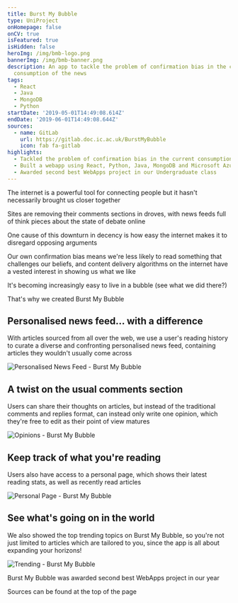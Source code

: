 ```yaml
---
title: Burst My Bubble
type: UniProject
onHomepage: false
onCV: true
isFeatured: true
isHidden: false
heroImg: /img/bmb-logo.png
bannerImg: /img/bmb-banner.png
description: An app to tackle the problem of confirmation bias in the current
  consumption of the news
tags:
  - React
  - Java
  - MongoDB
  - Python
startDate: '2019-05-01T14:49:08.614Z'
endDate: '2019-06-01T14:49:08.644Z'
sources:
  - name: GitLab
    url: https://gitlab.doc.ic.ac.uk/BurstMyBubble
    icon: fab fa-gitlab
highlights:
  - Tackled the problem of confirmation bias in the current consumption of news
  - Built a webapp using React, Python, Java, MongoDB and Microsoft Azure
  - Awarded second best WebApps project in our Undergraduate class
---
```


<div class="intro">

The internet is a powerful tool for connecting people but it hasn't necessarily brought us closer together

Sites are removing their comments sections in droves, with news feeds full of think pieces about the state of debate online

One cause of this downturn in decency is how easy the internet makes it to disregard opposing arguments

Our own confirmation bias means we're less likely to read something that challenges our beliefs, and content delivery algorithms on the internet have a vested interest in showing us what we like

It's becoming increasingly easy to live in a bubble (see what we did there?)

That's why we created <span class="highlight">Burst My Bubble</span>

</div>

<div class="row">
  <div class="left">

## Personalised news feed... with a difference

With articles sourced from all over the web, we use a user's reading history to curate a diverse and confronting personalised news feed, containing articles they wouldn't usually come across

  </div>
  <div class="right">

![Personalised News Feed - Burst My Bubble](/img/bmb-1.png 'Personalised News Feed - Burst My Bubble')

  </div>
</div>

<div class="row">
  <div class="left">

## A twist on the usual comments section

Users can share their thoughts on articles, but instead of the traditional comments and replies format, can instead only write one opinion, which they're free to edit as their point of view matures

  </div>
  <div class="right">

![Opinions - Burst My Bubble](/img/bmb-3.png 'Opinions - Burst My Bubble')

  </div>
</div>

<div class="row">
  <div class="left">

## Keep track of what you're reading

Users also have access to a personal page, which shows their latest reading stats, as well as recently read articles

  </div>
  <div class="right">

![Personal Page - Burst My Bubble](/img/bmb-2.png 'Personal Page - Burst My Bubble')

  </div>
</div>

<div class="row">
  <div class="left">

## See what's going on in the world

We also showed the top trending topics on Burst My Bubble, so you're not just limited to articles which are tailored to you, since the app is all about expanding your horizons!

  </div>
  <div class="right">

![Trending - Burst My Bubble](/img/bmb-4.png 'Trending - Burst My Bubble')

  </div>
</div>

<div class="footer">

Burst My Bubble was awarded second best WebApps project in our year

Sources can be found at the top of the page

</div>
